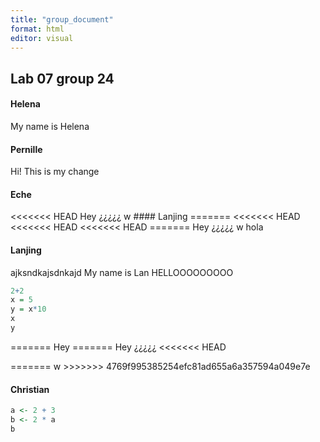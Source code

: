 ```yaml
---
title: "group_document"
format: html
editor: visual
---
```


## Lab 07 group 24

#### Helena

My name is Helena

#### Pernille

Hi! This is my change

#### Eche

<<<<<<< HEAD
Hey ¿¿¿¿¿ w \#### Lanjing
=======
<<<<<<< HEAD
<<<<<<< HEAD
<<<<<<< HEAD
=======
Hey ¿¿¿¿¿
w
hola

#### Lanjing
ajksndkajsdnkajd
My name is Lan
HELLOOOOOOOOO

```r
2+2
x = 5
y = x*10
x
y
```
=======
Hey
=======
Hey ¿¿¿¿¿
<<<<<<< HEAD

=======
w
>>>>>>> 4769f995385254efc81ad655a6a357594a049e7e

#### Christian

```r
a <- 2 + 3
b <- 2 * a
b
```
